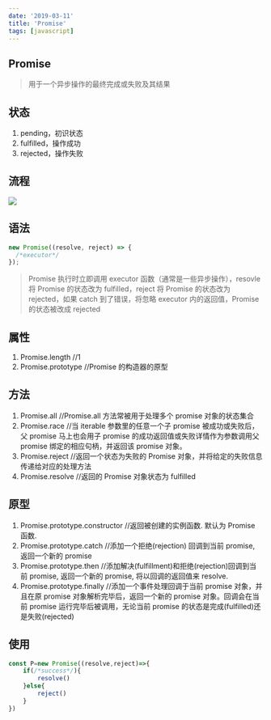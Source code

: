 ```yaml
---
date: '2019-03-11'
title: 'Promise'
tags: [javascript]
---
```


## Promise

> 用于一个异步操作的最终完成或失败及其结果

## 状态

1. pending，初识状态
2. fulfilled，操作成功
3. rejected，操作失败

## 流程

![](https://pics-rust.vercel.app/img/20190830101852.png)

## 语法

```javascript
new Promise((resolve, reject) => {
  /*executor*/
});
```

> Promise 执行时立即调用 executor 函数（通常是一些异步操作），resovle 将 Promise 的状态改为 fulfilled，reject 将 Promise 的状态改为 rejected，如果 catch 到了错误，将忽略 executor 内的返回值，Promise 的状态被改成 rejected

## 属性

1. Promise.length //1
2. Promise.prototype //Promise 的构造器的原型

## 方法

1. Promise.all //Promise.all 方法常被用于处理多个 promise 对象的状态集合
2. Promise.race //当 iterable 参数里的任意一个子 promise 被成功或失败后，父 promise 马上也会用子 promise 的成功返回值或失败详情作为参数调用父 promise 绑定的相应句柄，并返回该 promise 对象。
3. Promise.reject //返回一个状态为失败的 Promise 对象，并将给定的失败信息传递给对应的处理方法
4. Promise.resolve //返回的 Promise 对象状态为 fulfilled

## 原型

1. Promise.prototype.constructor //返回被创建的实例函数. 默认为 Promise 函数.
2. Promise.prototype.catch //添加一个拒绝(rejection) 回调到当前 promise, 返回一个新的 promise
3. Promise.prototype.then //添加解决(fulfillment)和拒绝(rejection)回调到当前 promise, 返回一个新的 promise, 将以回调的返回值来 resolve.
4. Promise.prototype.finally //添加一个事件处理回调于当前 promise 对象，并且在原 promise 对象解析完毕后，返回一个新的 promise 对象。回调会在当前 promise 运行完毕后被调用，无论当前 promise 的状态是完成(fulfilled)还是失败(rejected)

## 使用

```javascript
const P=new Promise((resolve,reject)=>{
    if(/*success*/){
        resolve()
    }else{
        reject()
    }
})
```

